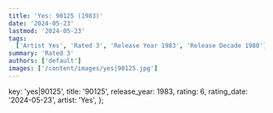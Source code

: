 ```yaml
---
title: 'Yes: 90125 (1983)'
date: '2024-05-23'
lastmod: '2024-05-23'
tags:
  ['Artist Yes', 'Rated 3', 'Release Year 1983', 'Release Decade 1980']
summary: 'Rated 3'
authors: ['default']
images: ['/content/images/yes|90125.jpg']
---
```


  key: 'yes|90125',
  title: '90125',
  release_year: 1983,
  rating: 6,
  rating_date: '2024-05-23',
  artist: 'Yes',
};

<MusicRating data={data} />
